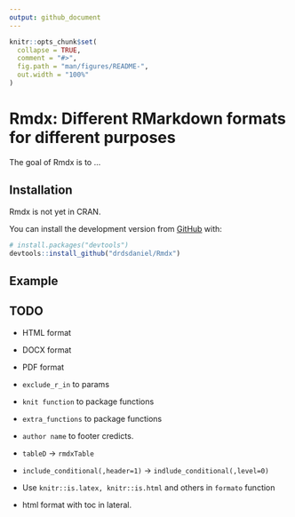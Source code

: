 ```yaml
---
output: github_document
---
```


<!-- README.md is generated from README.Rmd. Please edit that file -->

```r
knitr::opts_chunk$set(
  collapse = TRUE,
  comment = "#>",
  fig.path = "man/figures/README-",
  out.width = "100%"
)
```

# Rmdx: Different RMarkdown formats for different purposes

<!-- badges: start -->
<!-- badges: end -->

The goal of Rmdx is to ...

## Installation

Rmdx is not yet in CRAN.

<!-- You can install the released version of Rmdx from [CRAN](https://CRAN.R-project.org) with: -->

<!-- ``` r -->
<!-- install.packages("Rmdx") -->
<!-- ``` -->

You can install the development version from [GitHub](https://github.com/) with:

``` r
# install.packages("devtools")
devtools::install_github("drdsdaniel/Rmdx")
```
## Example

\TODO

## TODO

- HTML format

- DOCX format

- PDF format

- `exclude_r_in` to params

- `knit function` to package functions

- `extra_functions` to package functions

- `author name` to footer credicts.

<!-- Se puede hacer que el html del footer se genere dinámicamente en cada corrida y se guarde en un archivo temporal. De esa forma el nombre para los créditos se pasa como un argumento a la función generadora de los formatos html. -->
  
  - `tableD` -> `rmdxTable`

- `include_conditional(,header=1)` -> `indlude_conditional(,level=0)`

<!-- Level 0 para incluir texto normal en el documento de manera condicional. -->
  
  - Use `knitr::is.latex, knitr::is.html` and others in `formato` function
  
  - html format with toc in lateral.



<!-- Es importante observar que todo el código del proyecto debe ser compatible con los formatos que quieras utilizar. -->
  
